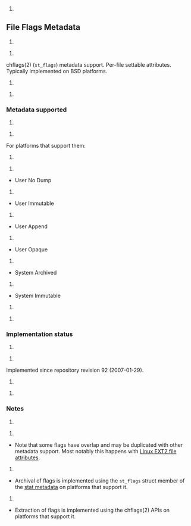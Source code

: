 #
== File Flags Metadata ==
#

#
chflags(2) (<tt>st_flags</tt>) metadata support. Per-file settable attributes. Typically implemented on BSD platforms.
#

#
=== Metadata supported ===
#

#
For platforms that support them:
#

#
* User No Dump
#
* User Immutable
#
* User Append
#
* User Opaque
#
* System Archived
#
* System Immutable
#

#
=== Implementation status ===
#

#
Implemented since repository revision 92 (2007-01-29).
#

#
=== Notes ===
#

#
* Note that some flags have overlap and may be duplicated with other metadata support. Most notably this happens with [[metadata_linux_attrib|Linux EXT2 file attributes]].
#
* Archival of flags is implemented using the <tt>st_flags</tt> struct member of the [[metadata_stat|stat metadata]] on platforms that support it.
#
* Extraction of flags is implemented using the chflags(2) APIs on platforms that support it.

